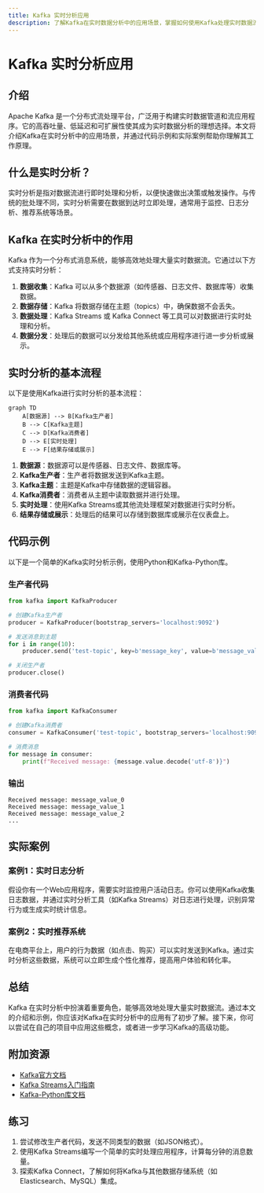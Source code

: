 ```yaml
---
title: Kafka 实时分析应用
description: 了解Kafka在实时数据分析中的应用场景，掌握如何使用Kafka处理实时数据流，并通过实际案例加深理解。
---
```


# Kafka 实时分析应用

## 介绍

Apache Kafka 是一个分布式流处理平台，广泛用于构建实时数据管道和流应用程序。它的高吞吐量、低延迟和可扩展性使其成为实时数据分析的理想选择。本文将介绍Kafka在实时分析中的应用场景，并通过代码示例和实际案例帮助你理解其工作原理。

## 什么是实时分析？

实时分析是指对数据流进行即时处理和分析，以便快速做出决策或触发操作。与传统的批处理不同，实时分析需要在数据到达时立即处理，通常用于监控、日志分析、推荐系统等场景。

## Kafka 在实时分析中的作用

Kafka 作为一个分布式消息系统，能够高效地处理大量实时数据流。它通过以下方式支持实时分析：

1. **数据收集**：Kafka 可以从多个数据源（如传感器、日志文件、数据库等）收集数据。
2. **数据存储**：Kafka 将数据存储在主题（topics）中，确保数据不会丢失。
3. **数据处理**：Kafka Streams 或 Kafka Connect 等工具可以对数据进行实时处理和分析。
4. **数据分发**：处理后的数据可以分发给其他系统或应用程序进行进一步分析或展示。

## 实时分析的基本流程

以下是使用Kafka进行实时分析的基本流程：

```mermaid
graph TD
    A[数据源] --> B[Kafka生产者]
    B --> C[Kafka主题]
    C --> D[Kafka消费者]
    D --> E[实时处理]
    E --> F[结果存储或展示]
```

1. **数据源**：数据源可以是传感器、日志文件、数据库等。
2. **Kafka生产者**：生产者将数据发送到Kafka主题。
3. **Kafka主题**：主题是Kafka中存储数据的逻辑容器。
4. **Kafka消费者**：消费者从主题中读取数据并进行处理。
5. **实时处理**：使用Kafka Streams或其他流处理框架对数据进行实时分析。
6. **结果存储或展示**：处理后的结果可以存储到数据库或展示在仪表盘上。

## 代码示例

以下是一个简单的Kafka实时分析示例，使用Python和Kafka-Python库。

### 生产者代码

```python
from kafka import KafkaProducer

# 创建Kafka生产者
producer = KafkaProducer(bootstrap_servers='localhost:9092')

# 发送消息到主题
for i in range(10):
    producer.send('test-topic', key=b'message_key', value=b'message_value_%d' % i)

# 关闭生产者
producer.close()
```

### 消费者代码

```python
from kafka import KafkaConsumer

# 创建Kafka消费者
consumer = KafkaConsumer('test-topic', bootstrap_servers='localhost:9092')

# 消费消息
for message in consumer:
    print(f"Received message: {message.value.decode('utf-8')}")
```

### 输出

```
Received message: message_value_0
Received message: message_value_1
Received message: message_value_2
...
```

## 实际案例

### 案例1：实时日志分析

假设你有一个Web应用程序，需要实时监控用户活动日志。你可以使用Kafka收集日志数据，并通过实时分析工具（如Kafka Streams）对日志进行处理，识别异常行为或生成实时统计信息。

### 案例2：实时推荐系统

在电商平台上，用户的行为数据（如点击、购买）可以实时发送到Kafka。通过实时分析这些数据，系统可以立即生成个性化推荐，提高用户体验和转化率。

## 总结

Kafka 在实时分析中扮演着重要角色，能够高效地处理大量实时数据流。通过本文的介绍和示例，你应该对Kafka在实时分析中的应用有了初步了解。接下来，你可以尝试在自己的项目中应用这些概念，或者进一步学习Kafka的高级功能。

## 附加资源

- [Kafka官方文档](https://kafka.apache.org/documentation/)
- [Kafka Streams入门指南](https://kafka.apache.org/documentation/streams/)
- [Kafka-Python库文档](https://kafka-python.readthedocs.io/en/master/)

## 练习

1. 尝试修改生产者代码，发送不同类型的数据（如JSON格式）。
2. 使用Kafka Streams编写一个简单的实时处理应用程序，计算每分钟的消息数量。
3. 探索Kafka Connect，了解如何将Kafka与其他数据存储系统（如Elasticsearch、MySQL）集成。
